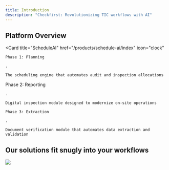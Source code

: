 ```yaml
---
title: Introduction
description: "Checkfirst: Revolutionizing TIC workflows with AI"
---
```


## Platform Overview

<CardGroup cols={3}>

  <Card
    title="ScheduleAI"
    href="/products/schedule-ai/index"
    icon="clock"
  >
    Phase 1: Planning

    .

    The scheduling engine that automates audit and inspection allocations
  </Card>
  <Card
    title="InspectAI"
    href="/products/inspect-ai/index"
    icon="magnifying-glass"
  >
    Phase 2: Reporting

    .

    Digital inspection module designed to modernize on-site operations
  </Card>
  <Card
    title="VerifyAI"
    href="/products/verify-ai/index"
    icon="badge-check"
  >

    Phase 3: Extraction

    .

    Document verification module that automates data extraction and validation
  </Card>
</CardGroup>

## Our solutions fit snugly into your workflows


<img src="/images/platform-overview.png"/>
